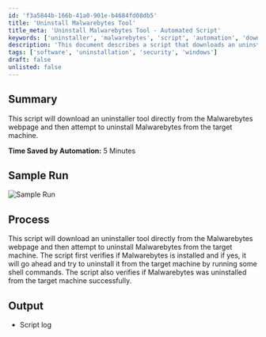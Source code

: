 ```yaml
---
id: 'f3a5844b-166b-41a0-901e-b4684fd08db5'
title: 'Uninstall Malwarebytes Tool'
title_meta: 'Uninstall Malwarebytes Tool - Automated Script'
keywords: ['uninstaller', 'malwarebytes', 'script', 'automation', 'download']
description: 'This document describes a script that downloads an uninstaller tool from the Malwarebytes webpage and automates the uninstallation process of Malwarebytes from a target machine, saving time and ensuring successful removal.'
tags: ['software', 'uninstallation', 'security', 'windows']
draft: false
unlisted: false
---
```

## Summary

This script will download an uninstaller tool directly from the Malwarebytes webpage and then attempt to uninstall Malwarebytes from the target machine.

**Time Saved by Automation:** 5 Minutes

## Sample Run

![Sample Run](../../../static/img/Malwarebytes-Uninstaller/image_1.png)

## Process

This script will download an uninstaller tool directly from the Malwarebytes webpage and then attempt to uninstall Malwarebytes from the target machine. The script first verifies if Malwarebytes is installed and if yes, it will go ahead and try to uninstall it from the target machine by running some shell commands. The script also verifies if Malwarebytes was uninstalled from the target machine successfully.

## Output

- Script log












